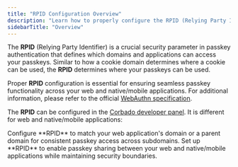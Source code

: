 ```yaml
---
title: "RPID Configuration Overview"
description: "Learn how to properly configure the RPID (Relying Party Identifier) for your application, especially when managing both web and native/mobile applications."
sidebarTitle: "Overview"
---
```


The **RPID** (Relying Party Identifier) is a crucial security parameter in passkey authentication that defines which domains and applications can access your passkeys. Similar to how a cookie domain determines where a cookie can be used, the **RPID** determines where your passkeys can be used. 

Proper **RPID** configuration is essential for ensuring seamless passkey functionality across your web and native/mobile applications. For additional information, please refer to the official [WebAuthn specification](https://www.w3.org/TR/webauthn-2/#rp-id).

The **RPID** can be configured in the [Corbado developer panel](https://app.corbado.com/settings/general?tab=URLs). It is different for web and native/mobile applications:

<CardGroup cols={2}>
<Card href="/corbado-connect/helpful-guides/rpid-configuration/web" title="Web Applications" icon="globe">
Configure **RPID** to match your web application's domain or a parent domain for consistent passkey access across subdomains.
</Card>

<Card href="/corbado-connect/helpful-guides/rpid-configuration/native-mobile" title="Native/Mobile Applications" icon="mobile">
Set up **RPID** to enable passkey sharing between your web and native/mobile applications while maintaining security boundaries.
</Card>
</CardGroup>